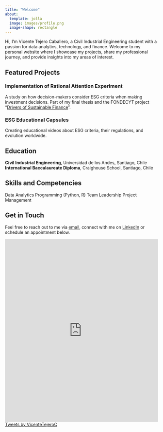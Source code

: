 ```yaml
---
title: "Welcome"
about:
  template: jolla
  image: images/profile.png
  image-shape: rectangle
---
```


Hi, I'm Vicente Tejero Caballero, a Civil Industrial Engineering student with a passion for data analytics, technology, and finance. Welcome to my personal website where I showcase my projects, share my professional journey, and provide insights into my areas of interest.

## Featured Projects

### Implementation of Rational Attention Experiment

A study on how decision-makers consider ESG criteria when making investment decisions. Part of my final thesis and the FONDECYT project "[Drivers of Sustainable Finance](https://sebacea.github.io/drivers/)".

### ESG Educational Capsules

Creating educational videos about ESG criteria, their regulations, and evolution worldwide.

## Education

**Civil Industrial Engineering**, Universidad de los Andes, Santiago, Chile **International Baccalaureate Diploma**, Craighouse School, Santiago, Chile

## Skills and Competencies

Data Analytics Programming (Python, R) Team Leadership Project Management

## Get in Touch

Feel free to reach out to me via [email](mailto:vicente@tejero.cl), connect with me on [LinkedIn](https://www.linkedin.com/in/vicente-tejero-144930217/) or schedule an appointment below.

```{=html}
<!-- Google Calendar Appointment Scheduling begin -->
<iframe src="https://calendar.google.com/calendar/appointments/schedules/AcZssZ1MoM7-GHLNssGJjC1MQJ4T3TAhG_PxZrofD0zDbrCBe0dkN0NeGWeIhw4LvXbveSmCdj-BWpzr?gv=true" style="border: 0" width="100%" height="600" frameborder="0"></iframe>
<!-- end Google Calendar Appointment Scheduling -->
```

::: {.column-margin}
```{=html}
<a class="twitter-timeline" href="https://twitter.com/VicenteTejeroC?ref_src=twsrc%5Etfw">Tweets by VicenteTejeroC</a> <script async src="https://platform.twitter.com/widgets.js" charset="utf-8"></script>
```
:::